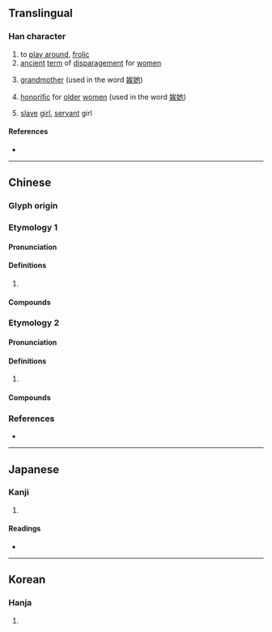 {{character info/new}}
==Translingual==

===Han character===
{{Han char|rn=38|rad=女|as=07|sn=10|four=43434|canj=VIOK|ids=⿰女矣}}

# to [[play around]], [[frolic]]
# [[ancient]] [[term]] of [[disparagement]] for [[women]]
# {{lb|mul|dialect}} [[grandmother]] (used in the word [[娭她]])
# {{lb|mul|dialect}} [[honorific]] for [[older]] [[women]] (used in the word [[娭她]])
# [[slave]] [[girl]], [[servant]] girl

====References====
* {{Han ref|kx=0263.200|dkj=06341|dj=0530.060|hdz=21054.140|uh=5A2D|ud=23085|bh=D15D|bd=53597}}

----

==Chinese==

===Glyph origin===
{{Han etym}}

===Etymology 1===
{{zh-forms}}

====Pronunciation====
{{zh-pron
|m=xī
|c=hei1
|mc=y
|oc=2
|cat=
}}

====Definitions====
{{zh-hanzi}}

# {{rfdef|zh}}

====Compounds====
{{zh-der|娭笑}}

===Etymology 2===
{{zh-forms}}

====Pronunciation====
{{zh-pron
|m=āi
|c=oi1,aai1,ngaai1
|mc=
|oc=1
|cat=
}}

====Definitions====
{{zh-hanzi}}

# {{rfdef|zh}}

====Compounds====
{{zh-der|娭她}}

===References===
* {{R:yue:mfccd}}

----

==Japanese==

===Kanji===
{{ja-kanji|grade=|rs=女07}}

# {{defn|lang=ja|sort=女07}}

====Readings====
* {{ja-readings|on=[[き]] (ki), [[あい]] (ai)|kun=[[たほむれる]] (tahomureru), [[はしため]] (hashitame)}}

----

==Korean==

===Hanja===
{{ko-hanja|hangeul=애|rv=ae|mr=ae}}

# {{defn|lang=ko|sort=女07}}